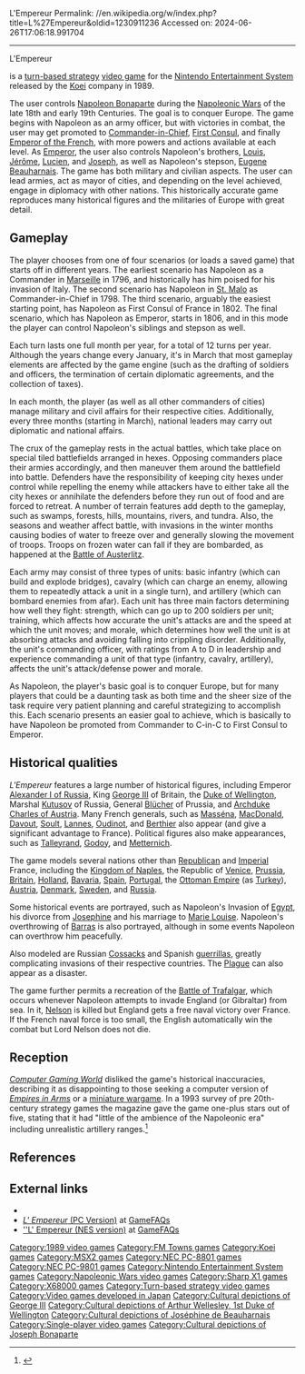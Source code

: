 L'Empereur
Permalink: //en.wikipedia.org/w/index.php?title=L%27Empereur&oldid=1230911236
Accessed on: 2024-06-26T17:06:18.991704



------
L'Empereur
{{for|the Belgian cyclist|L'Empereur (cyclist)}}{{for|the ''March of the Penguins'' sequel|March of the Penguins 2: The Next Step}}
{{refimprove|date=July 2014}}
{{Infobox video game
|title = L'Empereur
|image = L' Empereur cover.jpg
|caption = North American NES cover art
|developer = [[Koei]]
|publisher = Koei
|designer = 
|engine = 
|released = '''NES'''{{Video game release|JP|May 23, 1991|NA|November 1991}}'''PC'''{{Video game release|NA|1991|EU|1991}}
|genre = [[Turn-based game|Turn-based strategy]]
|modes = [[Single-player video game|Single-player]]
|platforms = [[MSX]], [[Sharp X68000]], [[NES]], [[Personal computer|PC]]
}}

{{nihongo|'''''L'Empereur'''''|ランペルール|Ranperūru}} is a [[turn-based strategy]] [[video game]] for the [[Nintendo Entertainment System]] released by the [[Koei]] company in 1989.

The user controls [[Napoleon I of France|Napoleon Bonaparte]] during the [[Napoleonic Wars]] of the late 18th and early 19th Centuries. The goal is to conquer Europe. The game begins with Napoleon as an army officer, but with victories in combat, the user may get promoted to [[Commander-in-Chief]], [[First Consul]], and finally [[List of French monarchs|Emperor of the French]], with more powers and actions available at each level.  As [[Emperor]], the user also controls Napoleon's brothers, [[Louis Bonaparte|Louis]], [[Jérôme Bonaparte|Jérôme]], [[Lucien Bonaparte|Lucien]], and [[Joseph Bonaparte|Joseph]], as well as Napoleon's stepson, [[Eugene Beauharnais]]. The game has both military and civilian aspects. The user can lead armies, act as mayor of cities, and depending on the level achieved, engage in diplomacy with other nations. This historically accurate game reproduces many historical figures and the militaries of Europe with great detail.

== Gameplay ==
The player chooses from one of four scenarios (or loads a saved game) that starts off in different years. The earliest scenario has Napoleon as a Commander in [[Marseille]] in 1796, and historically has him poised for his invasion of Italy. The second scenario has Napoleon in [[St. Malo]] as Commander-in-Chief in 1798. The third scenario, arguably the easiest starting point, has Napoleon as First Consul of France in 1802. The final scenario, which has Napoleon as Emperor, starts in 1806, and in this mode the player can control Napoleon's siblings and stepson as well.

Each turn lasts one full month per year, for a total of 12 turns per year. Although the years change every January, it's in March that most gameplay elements are affected by the game engine (such as the drafting of soldiers and officers, the termination of certain diplomatic agreements, and the collection of taxes).

In each month, the player (as well as all other commanders of cities) manage military and civil affairs for their respective cities. Additionally, every three months (starting in March), national leaders may carry out diplomatic and national affairs.

The crux of the gameplay rests in the actual battles, which take place on special tiled battlefields arranged in hexes. Opposing commanders place their armies accordingly, and then maneuver them around the battlefield into battle. Defenders have the responsibility of keeping city hexes under control while repelling the enemy while attackers have to either take all the city hexes or annihilate the defenders before they run out of food and are forced to retreat. A number of terrain features add depth to the gameplay, such as swamps, forests, hills, mountains, rivers, and tundra. Also, the seasons and weather affect battle, with invasions in the winter months causing bodies of water to freeze over and generally slowing the movement of troops. Troops on frozen water can fall if they are bombarded, as happened at the [[Battle of Austerlitz]].

Each army may consist of three types of units: basic infantry (which can build and explode bridges), cavalry (which can charge an enemy, allowing them to repeatedly attack a unit in a single turn), and artillery (which can bombard enemies from afar). Each unit has three main factors determining how well they fight: strength, which can go up to 200 soldiers per unit; training, which affects how accurate the unit's attacks are and the speed at which the unit moves; and morale, which determines how well the unit is at absorbing attacks and avoiding falling into crippling disorder. Additionally, the unit's commanding officer, with ratings from A to D in leadership and experience commanding a unit of that type (infantry, cavalry, artillery), affects the unit's attack/defense power and morale.

As Napoleon, the player's basic goal is to conquer Europe, but for many players that could be a daunting task as both time and the sheer size of the task require very patient planning and careful strategizing to accomplish this. Each scenario presents an easier goal to achieve, which is basically to have Napoleon be promoted from Commander to C-in-C to First Consul to Emperor.

== Historical qualities ==
''L'Empereur'' features a large number of historical figures, including Emperor [[Alexander I of Russia]], King [[George III of the United Kingdom|George III]] of Britain, the [[Arthur Wellesley, 1st Duke of Wellington|Duke of Wellington]], Marshal [[Kutusov]] of Russia, General [[Gebhard Leberecht von Blücher|Blücher]] of Prussia, and [[Archduke Charles, Duke of Teschen|Archduke Charles of Austria]]. Many French generals, such as [[André Masséna|Masséna]], [[Jacques MacDonald|MacDonald]], [[Louis-Nicolas Davout|Davout]], [[Jean-de-Dieu Soult|Soult]], [[Jean Lannes|Lannes]], [[Nicolas Oudinot|Oudinot]], and [[Louis Alexandre Berthier|Berthier]] also appear (and give a significant advantage to France). Political figures also make appearances, such as [[Charles Maurice de Talleyrand-Périgord|Talleyrand]], [[Manuel de Godoy|Godoy]], and [[Klemens Wenzel, Prince von Metternich|Metternich]].

The game models several nations other than [[French First Republic|Republican]] and [[First French Empire|Imperial]] France, including the [[Kingdom of Naples]], the Republic of [[Venice]], [[Prussia]], [[United Kingdom of Great Britain and Ireland|Britain]], [[Dutch Republic|Holland]], [[Bavaria]], [[Spain]], [[Kingdom of Portugal|Portugal]], the [[Ottoman Empire]] (as [[Turkey]]), [[Austrian Empire|Austria]], [[Denmark–Norway|Denmark]], [[Sweden]], and [[Russian Empire|Russia]].

Some historical events are portrayed, such as Napoleon's Invasion of [[Egypt]], his divorce from [[Joséphine de Beauharnais|Josephine]] and his marriage to [[Marie Louise, Duchess of Parma|Marie Louise]]. Napoleon's overthrowing of [[Paul François Jean Nicolas Barras|Barras]] is also portrayed, although in some events Napoleon can overthrow him peacefully.

Also modeled are Russian [[Cossacks]] and Spanish [[guerrilla warfare|guerrillas]], greatly complicating invasions of their respective countries.  The [[Bubonic plague|Plague]] can also appear as a disaster.

The game further permits a recreation of the [[Battle of Trafalgar]], which occurs whenever Napoleon attempts to invade England (or Gibraltar) from sea. In it, [[Horatio Nelson, 1st Viscount Nelson|Nelson]] is killed but England gets a free naval victory over France. If the French naval force is too small, the English automatically win the combat but Lord Nelson does not die.

==Reception==
''[[Computer Gaming World]]'' disliked the game's historical inaccuracies, describing it as disappointing to those seeking a computer version of ''[[Empires in Arms]]'' or a [[miniature wargame]].{{r|brooks199203}} In a 1993 survey of pre 20th-century strategy games the magazine gave the game one-plus stars out of five, stating that it had "little of the ambience of the Napoleonic era" including unrealistic artillery ranges.<ref name="brooks199306">{{cite magazine | url=http://www.cgwmuseum.org/galleries/index.php?year=1993&pub=2&id=107 | title=An Annotated Listing of Pre-20th Century Wargames | magazine=Computer Gaming World | date=June 1993 | accessdate=7 July 2014 | author=Brooks, M. Evan | pages=136}}</ref>

==References==
{{Reflist|refs=
<ref name="brooks199203">{{cite magazine | url=http://www.cgwmuseum.org/galleries/index.php?year=1992&pub=2&id=92 | title=A Bullet Not Yet Cast | magazine=Computer Gaming World | date=March 1992 | accessdate=24 November 2013 | last=Brooks |first=M. Evan | pages=90, 94–95 |issue=92}}</ref>
}}

== External links ==
*{{moby game|id=/lempereur|name=''L'Empereur''}}
*[http://www.gamefaqs.com/computer/doswin/data/979194.html ''L' Empereur'' (PC Version)] at [[GameFAQs]]
*[http://www.gamefaqs.com/console/nes/data/587411.html ''L' Empereur (NES version)] at [[GameFAQs]]

{{DEFAULTSORT:Empereur, l'}}
[[Category:1989 video games]]
[[Category:FM Towns games]]
[[Category:Koei games]]
[[Category:MSX2 games]]
[[Category:NEC PC-8801 games]]
[[Category:NEC PC-9801 games]]
[[Category:Nintendo Entertainment System games]]
[[Category:Napoleonic Wars video games]]
[[Category:Sharp X1 games]]
[[Category:X68000 games]]
[[Category:Turn-based strategy video games]]
[[Category:Video games developed in Japan]]
[[Category:Cultural depictions of George III]]
[[Category:Cultural depictions of Arthur Wellesley, 1st Duke of Wellington]]
[[Category:Cultural depictions of Joséphine de Beauharnais]]
[[Category:Single-player video games]]
[[Category:Cultural depictions of Joseph Bonaparte]]
